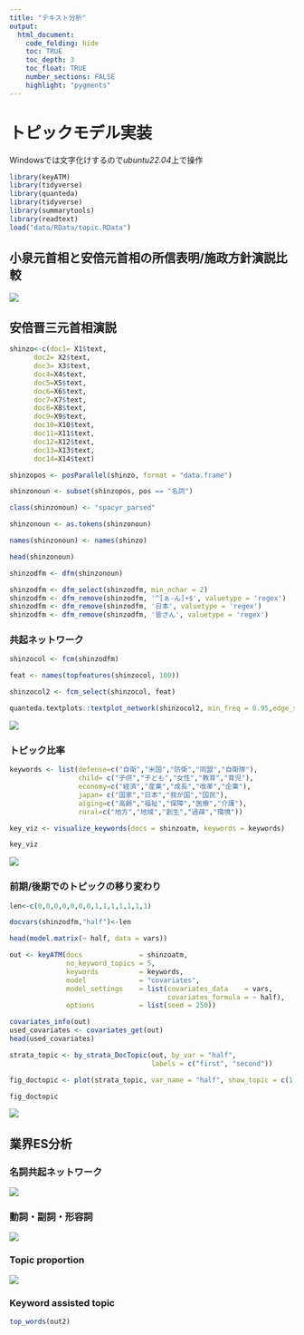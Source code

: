 ```yaml
---
title: "テキスト分析"
output:
  html_document:
    code_folding: hide
    toc: TRUE
    toc_depth: 3
    toc_float: TRUE
    number_sections: FALSE
    highlight: "pygments"
---
```


# トピックモデル実装

Windowsでは文字化けするので*ubuntu22.04*上で操作

```r
library(keyATM)
library(tidyverse)
library(quanteda)
library(tidyverse)
library(summarytools)
library(readtext)
load("data/RData/topic.RData")
```

## 小泉元首相と安倍元首相の所信表明/施政方針演説比較

![](images/koizumiabe.png)

## 安倍晋三元首相演説

```r
shinzo<-c(doc1= X1$text,
      doc2= X2$text,
      doc3= X3$text,
      doc4=X4$text,
      doc5=X5$text,
      doc6=X6$text,
      doc7=X7$text,
      doc8=X8$text,
      doc9=X9$text,
      doc10=X10$text,
      doc11=X11$text,
      doc12=X12$text,
      doc13=X13$text,
      doc14=X14$text)

shinzopos <- posParallel(shinzo, format = "data.frame")

shinzonoun <- subset(shinzopos, pos == "名詞")

class(shinzonoun) <- "spacyr_parsed"

shinzonoun <- as.tokens(shinzonoun)

names(shinzonoun) <- names(shinzo) 

head(shinzonoun)

shinzodfm <- dfm(shinzonoun)

shinzodfm <- dfm_select(shinzodfm, min_nchar = 2) 
shinzodfm <- dfm_remove(shinzodfm, '^[ぁ-ん]+$', valuetype = 'regex') 
shinzodfm <- dfm_remove(shinzodfm, '日本', valuetype = 'regex') 
shinzodfm <- dfm_remove(shinzodfm, '皆さん', valuetype = 'regex') 
```

### 共起ネットワーク

```r
shinzocol <- fcm(shinzodfm)

feat <- names(topfeatures(shinzocol, 100))

shinzocol2 <- fcm_select(shinzocol, feat)

quanteda.textplots::textplot_network(shinzocol2, min_freq = 0.95,edge_size = 0.7)
```

![](images/graph.png)

### トピック比率

```r
keywords <- list(defense=c("自衛","米国","防衛","同盟","自衛隊"),
                 child= c("子供","子ども","女性","教育","育児"),
                 economy=c("経済","産業","成長","改革","企業"),
                 japan= c("国家","日本","我が国","国民"),
                 aiging=c("高齢","福祉","保障","医療","介護"),
                 rural=c("地方","地域","創生","過疎","環境"))

key_viz <- visualize_keywords(docs = shinzoatm, keywords = keywords)

key_viz
```

![](images/shinzo%20prop-01.png)

### 前期/後期でのトピックの移り変わり

```r
len<-c(0,0,0,0,0,0,0,1,1,1,1,1,1,1)

docvars(shinzodfm,"half")<-len

head(model.matrix(~ half, data = vars))

out <- keyATM(docs              = shinzoatm,
              no_keyword_topics = 5,
              keywords          = keywords,
              model             = "covariates",
              model_settings    = list(covariates_data    = vars,
                                       covariates_formula = ~ half),
              options           = list(seed = 250))

covariates_info(out)
used_covariates <- covariates_get(out)
head(used_covariates)

strata_topic <- by_strata_DocTopic(out, by_var = "half",
                                   labels = c("first", "second"))

fig_doctopic <- plot(strata_topic, var_name = "half", show_topic = c(1,2,3,4,5,6))

fig_doctopic
```

![](images/change.png)

## 業界ES分析

### 名詞共起ネットワーク

![](images/Rplot02.png)

### 動詞・副詞・形容詞

![](images/freq.png)

### Topic proportion

![](images/prop2.png)

### Keyword assisted topic

```r
top_words(out2)
```
